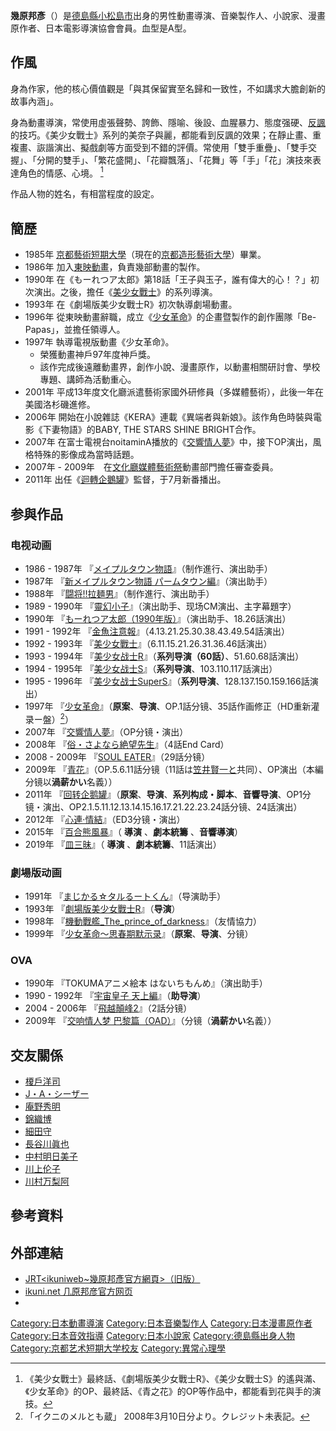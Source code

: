 {{blpsources|time=2019-04-25T16:41:12+00:00}}

{{Infobox person
| name = Kunihiko Ikuhara
| image = 
| caption = 
| native_name = 幾原 邦彦
| native_name_lang = ja
| birth_date = {{birth date and age|1964|12|21}}
| birth_place = [[日本|日本]][[大阪府|大阪府]]
| death_date = 
| death_place = 
| nationality = {{JPN}}
| occupation = {{flatlist|
*動畫導演
*音樂製作人
*小說家
}}
| years_active = 1986–present
| notable_works = [[少女革命|少女革命]]''<br>''[[回转企鹅罐|回转企鹅罐]]''<br>''[[百合熊風暴|百合熊風暴]]''<br>''[[皿三昧|皿三昧]]''
| website = [http://www.jrt.co.jp/yos/ikuniweb/index.htm JRT<ikuniweb~幾原邦彦監督公式サイト>]
}}
{{Japanese|japanese=幾原 邦彦|kana=いくはら くにひこ|romaji=Ikuhara Kunihiko}}
'''幾原邦彥'''（{{bd|1964年|12月21日||}}）是[[德島縣|德島縣]][[小松島市|小松島市]]出身的男性動畫導演、音樂製作人、小說家、漫畫原作者、日本電影導演協會會員。血型是A型。

== 作風 ==

身為作家，他的核心價值觀是「與其保留實至名歸和一致性，不如講求大膽創新的故事內涵」。

身為動畫導演，常使用虛張聲勢、誇飾、隱喻、後設、血腥暴力、態度强硬、[[反諷|反諷]]的技巧。《美少女戰士》系列的美奈子與麗，都能看到反諷的效果；在靜止畫、重複畫、詼諧演出、擬戲劇等方面受到不錯的評價。常使用「雙手重疊」、「雙手交握」、「分開的雙手」、「繁花盛開」、「花瓣飄落」、「花舞」等「手」「花」演技來表達角色的情感、心境。 <ref>《美少女戰士》最終話、《劇場版美少女戰士R》、《美少女戰士S》的遙與滿、《少女革命》的OP、最終話、《青之花》的OP等作品中，都能看到花與手的演技。</ref>

作品人物的姓名，有相當程度的設定。

== 簡歷 ==

* 1985年 [[京都艺术短期大学|京都藝術短期大學]]（現在的[[京都造形藝術大學|京都造形藝術大學]]）畢業。
* 1986年 加入[[東映動畫|東映動畫]]，負責幾部動畫的製作。
* 1990年 在《もーれつア太郎》第18話「王子與玉子，誰有偉大的心！？」初次演出。之後，擔任《[[美少女戰士|美少女戰士]]》的系列導演。
* 1993年 在《劇場版美少女戰士R》初次執導劇場動畫。
* 1996年 從東映動畫辭職，成立《[[少女革命|少女革命]]》的企畫暨製作的創作團隊「Be-Papas」，並擔任領導人。
* 1997年 執導電視版動畫《少女革命》。
** 榮獲動畫神戶97年度神戶獎。
** 該作完成後遠離動畫界，創作小說、漫畫原作，以動畫相關研討會、學校專題、講師為活動重心。
* 2001年 平成13年度文化廳派遣藝術家國外研修員（多媒體藝術），此後一年在美國洛杉磯進修。
* 2006年 開始在小說雜誌《KERA》連載《異端者與新娘》。該作角色時裝與電影《下妻物語》的BABY, THE STARS SHINE BRIGHT合作。
* 2007年 在富士電視台noitaminA播放的《[[交響情人夢|交響情人夢]]》中，接下OP演出，風格特殊的影像成為當時話題。
* 2007年 - 2009年　在[[文化廳媒體藝術祭|文化廳媒體藝術祭]]動畫部門擔任審查委員。
* 2011年 出任《[[迴轉企鵝罐|迴轉企鵝罐]]》監督，于7月新番播出。

== 参與作品 ==
=== 电视动画 ===
* 1986 - 1987年 『[[メイプルタウン物語|メイプルタウン物語]]』（制作進行、演出助手）
* 1987年 『[[新メイプルタウン物語_パームタウン編|新メイプルタウン物語 パームタウン編]]』（演出助手）
* 1988年 『[[闘将!!拉麺男|闘将!!拉麺男]]』（制作進行、演出助手）
* 1989 - 1990年 『[[靈幻小子|靈幻小子]]』（演出助手、现场CM演出、主字幕題字）
* 1990年 『[[もーれつア太郎|もーれつア太郎（1990年版）]]』（演出助手、18.26話演出）
* 1991 - 1992年 『[[金魚注意報|金魚注意報]]』（4.13.21.25.30.38.43.49.54話演出）
* 1992 - 1993年 『[[美少女戰士_(動畫)|美少女戰士]]』（6.11.15.21.26.31.36.46話演出）
* 1993 - 1994年 『[[美少女战士R|美少女战士R]]』（'''系列导演（60話）'''、51.60.68話演出）
* 1994 - 1995年 『[[美少女战士S|美少女战士S]]』（'''系列导演'''、103.110.117話演出）
* 1995 - 1996年 『[[美少女战士SuperS|美少女战士SuperS]]』（'''系列导演'''、128.137.150.159.166話演出）
* 1997年 『[[少女革命|少女革命]]』（'''原案'''、'''导演'''、OP.1話分镜、35話作画修正（HD重新灌录ー盤）<ref>「イクニのメルとも蔵」 2008年3月10日分より。クレジット未表記。</ref>）
* 2007年 『[[交響情人夢|交響情人夢]]』（OP分镜・演出）
* 2008年 『[[絕望先生|俗・さよなら絶望先生]]』（4話End Card）
* 2008 - 2009年 『[[SOUL_EATER|SOUL EATER]]』（29話分镜）
* 2009年 『[[青花_(漫畫)|青花]]』（OP.5.6.11話分镜（11話は[[笠井賢一|笠井賢一]]と共同）、OP演出（本編分镜以'''渦薪かい'''名義））
* 2011年 『[[回转企鹅罐|回转企鹅罐]]』（'''原案'''、'''导演'''、'''系列构成・脚本'''、'''音響导演'''、OP1分镜・演出、OP2.1.5.11.12.13.14.15.16.17.21.22.23.24話分镜、24話演出）
* 2012年 『[[心連·情結|心連·情結]]』（ED3分镜・演出）
* 2015年 『[[百合熊風暴|百合熊風暴]]』（ '''導演''' 、'''劇本統籌''' 、'''音響導演'''）
* 2019年 『[[皿三昧|皿三昧]]』（ '''導演''' 、'''劇本統籌'''、11話演出）

=== 劇場版动画 ===
* 1991年 『[[まじかる☆タルるートくん_(劇場版)|まじかる☆タルるートくん]]』（导演助手）
* 1993年 『[[劇場版美少女戰士R|劇場版美少女戰士R]]』（'''导演'''）
* 1998年 『[[機動戰艦_The_prince_of_darkness|機動戰艦_The_prince_of_darkness]]』（友情協力）
* 1999年 『[[少女革命|少女革命～思春期默示录]]』（'''原案'''、'''导演'''、分镜）

=== OVA ===
* 1990年 『TOKUMAアニメ絵本 はないちもんめ』（演出助手）
* 1990 - 1992年 『[[宇宙皇子|宇宙皇子 天上編]]』（'''助导演'''）
* 2004 - 2006年 『[[飛越顛峰2|飛越顛峰2]]』（2話分镜）
* 2009年 『[[交響情人夢|交响情人梦 巴黎篇（OAD）]]』（分镜（'''渦薪かい'''名義））

== 交友關係 ==
* [[榎戶洋司|榎戶洋司]]
* [[J・A・シーザー|J・A・シーザー]]
* [[庵野秀明|庵野秀明]]
* [[錦織博|錦織博]]
* [[細田守|細田守]]
* [[長谷川眞也|長谷川眞也]]
* [[中村明日美子|中村明日美子]]
* [[川上伦子|川上伦子]]
* [[川村万梨阿|川村万梨阿]]

== 參考資料 ==
{{Reflist}}

== 外部連結 ==
* [https://web.archive.org/web/20070102025033/http://www.jrt.co.jp/yos/ikuniweb/ JRT<ikuniweb~幾原邦彥官方網頁>（旧版）]
* [http://ikuni.net ikuni.net 几原邦彦官方网页] {{Wayback|url=http://ikuni.net/ |date=20191202124527 }}
* {{Twitter|ikuni_noise}}

{{Authority control}}
{{DEFAULTSORT:Ikuhara Kunihiko}}
[[Category:日本動畫導演|Category:日本動畫導演]]
[[Category:日本音樂製作人|Category:日本音樂製作人]]
[[Category:日本漫畫原作者|Category:日本漫畫原作者]]
[[Category:日本音效指導|Category:日本音效指導]]
[[Category:日本小說家|Category:日本小說家]]
[[Category:德島縣出身人物|Category:德島縣出身人物]]
[[Category:京都艺术短期大学校友|Category:京都艺术短期大学校友]]
[[Category:異常心理學|Category:異常心理學]]